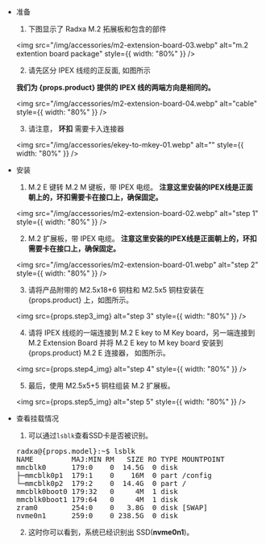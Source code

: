 - 准备

  1. 下图显示了 Radxa M.2 拓展板和包含的部件

  <img src="/img/accessories/m2-extension-board-03.webp" alt="m.2 extention board package" style={{ width: "80%" }} />

  2. 请先区分 IPEX 线缆的正反面, 如图所示

  **我们为 {props.product} 提供的 IPEX 线的两端方向是相同的。**

  <img src="/img/accessories/m2-extension-board-04.webp" alt="cable" style={{ width: "80%" }} />

  3. 请注意， **环扣** 需要卡入连接器

  <img src="/img/accessories/ekey-to-mkey-01.webp" alt="" style={{ width: "80%" }} />

- 安装

  1. M.2 E 键转 M.2 M 键板，带 IPEX 电缆。 **注意这里安装的IPEX线是正面朝上的，环扣需要卡在接口上，确保固定。**
 
  <img src="/img/accessories/m2-extension-board-02.webp" alt="step 1" style={{ width: "80%" }}  />

  2. M.2 扩展板，带 IPEX 电缆。 **注意这里安装的IPEX线是正面朝上的，环扣需要卡在接口上，确保固定。**
 
  <img src="/img/accessories/m2-extension-board-01.webp" alt="step 2" style={{ width: "80%" }} />
 
  3. 请将产品附带的 M2.5x18+6 铜柱和 M2.5x5 铜柱安装在 {props.product} 上，如图所示。

  <img src={props.step3_img} alt="step 3" style={{ width: "80%" }} />
 
  4. 请将 IPEX 线缆的一端连接到 M.2 E key to M Key board，另一端连接到 M.2 Extension Board 并将 M.2 E key to M key board 安装到 {props.product} M.2 E 连接器， 如图所示。

  <img src={props.step4_img} alt="step 4" style={{ width: "80%" }} />

  5. 最后，使用 M2.5x5+5 铜柱组装 M.2 扩展板。

  <img src={props.step5_img} alt="step 5" style={{ width: "80%" }} />

- 查看挂载情况

  1. 可以通过`lsblk`查看SSD卡是否被识别。

  <pre>
  radxa@{props.model}:~$ lsblk
  NAME         MAJ:MIN RM   SIZE RO TYPE MOUNTPOINT
  mmcblk0      179:0    0  14.5G  0 disk
  ├─mmcblk0p1  179:1    0    16M  0 part /config
  └─mmcblk0p2  179:2    0  14.4G  0 part /
  mmcblk0boot0 179:32   0     4M  1 disk
  mmcblk0boot1 179:64   0     4M  1 disk
  zram0        254:0    0   3.8G  0 disk [SWAP]
  nvme0n1      259:0    0 238.5G  0 disk
  </pre>
  
  2. 这时你可以看到，系统已经识别出 SSD(**nvme0n1**)。
